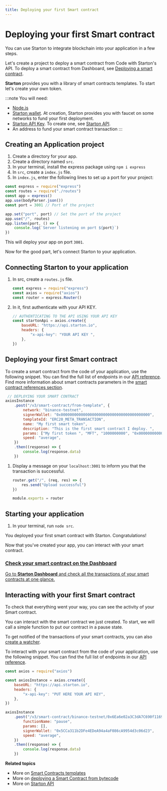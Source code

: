 ```yaml
---
title: Deploying your first Smart contract
---
```



# Deploying your first Smart contract

You can use Starton to integrate blockchain into your application in a few steps.

Let's create a project to deploy a smart contract from Code with Starton's API. To deploy a smart contract from Dashboard, see [Deploying a smart contract](/Smart-contract/deploying-a-smart-contract.mdx).

**Starton** provides you with a library of smart contracts templates.
To start let's create your own token.

:::note You will need:

-   [Node.js](https://nodejs.org/en/)
-   [Starton wallet](https://starton.io/). At creation, Starton provides you with faucet on some networks to fund your first deployment. 
-   [Starton API Key](https://starton.io/). To create one, see [Starton API](/Developer/API.md). 
-   An address to fund your smart contract transaction 
:::

## Creating an Application project

1. Create a directory for your app.
1. Create a directory named `src`.
1. In your terminal, install the express package using
   `npm i express`
1. In `src`, create a `index.js` file.
1. In `index.js`, enter the following lines to set up a port for your project:

```jsx showLineNumbers
const express = require("express")
const routes = require("./routes")
const app = express()
app.use(bodyParser.json())
const port = 3001 // Port of the project

app.set("port", port) // Set the port of the project
app.use("/", routes)
app.listen(port, () => {
	console.log(`Server listening on port ${port}`)
})
```

This will deploy your app on port `3001`.

Now for the good part, let's connect Starton to your application.

## Connecting Starton to your application

1. In src, create a `routes.js` file.

    ```jsx showLineNumbers
    const express = require("express")
    const axios = require("axios")
    const router = express.Router()
    ```

1. In it, first authenticate with your API KEY.

    ```jsx showLineNumbers
    // AUTHENTICATING TO THE API USING YOUR API KEY
    const startonApi = axios.create({
    	baseURL: "https://api.starton.io",
    	headers: {
    		"x-api-key": "YOUR API KEY ",
    	},
    })
   ```

## Deploying your first Smart contract

To create a smart contract from the code of your application, use the following snippet.
You can find the full list of endpoints in our <a href="https://docs.starton.io/intro#tag/SmartContract">API reference</a>.
Find more information about smart contracts parameters in the [smart contract references section](/Smart-contract/parameters-and-functions.mdx).

```jsx showLineNumbers
 // DEPLOYING YOUR SMART CONTRACT
axiosInstance
	.post("/v3/smart-contract/from-template", {
		network: "binance-testnet",
		signerWallet: "0x0000000000000000000000000000000000000000",
		templateId: "ERC20_META_TRANSACTION",
		name: "My first smart token",
		description: "This is the first smart contract I deploy. ",
		params: ["My first token ", "MFT", "1000000000", "0x0000000000000000000000000000000000000000"],
		speed: "average",
	})
	.then((response) => {
		console.log(response.data)
	})
```

1. Display a message on your `localhost:3001` to inform you that the transaction is successful.

    ```jsx showLineNumbers
    router.get("/", (req, res) => {
    	res.send("Upload successful")
    })

    module.exports = router
    ```
   
## Starting your application

1. In your terminal, run `node src`.

You deployed your first smart contract with Starton. Congratulations!

Now that you've created your app, you can interact with your smart contract. 

<div class="row-is-multiline">

<div class="col col--2" class="cards">
	<a class="button-card button-card--vertical" href="https://app.starton.io/projects">
		<h3>Check your smart contract on the Dashboard</h3>
		<div class="button-card__inner">
			<p color="white">Go to <b>Starton Dashboard</b> and check all the transactions of your smart contracts at one glance.</p>
		</div>
	</a>
</div>

</div>


## Interacting with your first Smart contract

To check that everything went your way, you can see the activity of your Smart contract.

You can interact with the smart contract we just created.
To start, we will call a simple function to put our contract in a pause state.

To get notified of the transactions of your smart contracts, you can also [create a watcher](/Tutorials/monitoring-blockchain-activity.mdx).

To interact with your smart contract from the code of your application, use the following snippet.
You can find the full list of endpoints in our <a href="https://docs.starton.io/intro#tag/SmartContract">API reference</a>.

```jsx showLineNumbers
const axios = require("axios")

const axiosInstance = axios.create({
	baseURL: "https://api.starton.io",
	headers: {
		"x-api-key": "PUT HERE YOUR API KEY",
	},
})

axiosInstance
	.post("/v3/smart-contract/binance-testnet/0x6Ea6e02a3C3dA7C690f1169C4e3e11a413875307/call", {
		functionName: "pause",
		params: [],
		signerWallet: "0x5CCa311b2DFe4EDeA94a4aF086cA9954d3c06d23",
		speed: "average",
	})
	.then((response) => {
		console.log(response.data)
	})
```


**Related topics**

-   More on [Smart Contracts templates ](/Smart-contract/parameters-and-functions.mdx)
-   More on [deploying a Smart Contract from bytecode](/Smart-contract/deploying-from-bytecode.mdx)
-   More on [Starton API](/Developer/API.md)

